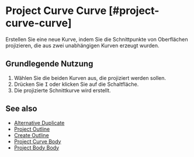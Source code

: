 
# Project Curve Curve [#project-curve-curve]

<Reference shortcut="I" command="Project Curve Curve" button="Rechts von der Befehlsleiste" />

Erstellen Sie eine neue Kurve, indem Sie die Schnittpunkte von Oberflächen projizieren, die aus zwei unabhängigen Kurven erzeugt wurden.

## Grundlegende Nutzung

1. Wählen Sie die beiden Kurven aus, die projiziert werden sollen.
2. Drücken Sie <kbd>I</kbd> oder klicken Sie auf die Schaltfläche.
3. Die projizierte Schnittkurve wird erstellt.

## See also
- [Alternative Duplicate](./alternative-duplicate)
- [Project Outline](./project-outline)
- [Create Outline](./create-outline)
- [Project Curve Body](./project-curve-body)
- [Project Body Body](./project-body-body)
